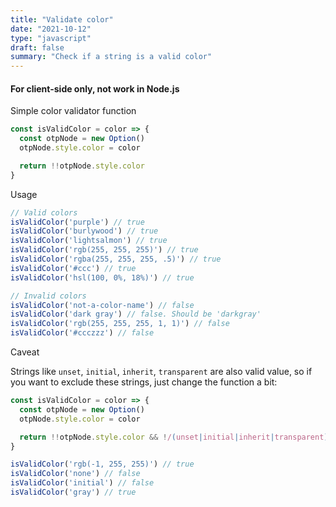 ```yaml
---
title: "Validate color"
date: "2021-10-12"
type: "javascript"
draft: false
summary: "Check if a string is a valid color"
---
```


#### <Twemoji emoji="warning" /> For client-side only, not work in Node.js

Simple color validator function

```js
const isValidColor = color => {
  const otpNode = new Option()
  otpNode.style.color = color

  return !!otpNode.style.color
}
```

Usage

```js
// Valid colors
isValidColor('purple') // true
isValidColor('burlywood') // true
isValidColor('lightsalmon') // true
isValidColor('rgb(255, 255, 255)') // true
isValidColor('rgba(255, 255, 255, .5)') // true
isValidColor('#ccc') // true
isValidColor('hsl(100, 0%, 18%)') // true

// Invalid colors
isValidColor('not-a-color-name') // false
isValidColor('dark gray') // false. Should be 'darkgray'
isValidColor('rgb(255, 255, 255, 1, 1)') // false
isValidColor('#ccczzz') // false
```

Caveat

Strings like `unset`, `initial`, `inherit`, `transparent` are also valid value, so if you want to exclude these strings, just change the function a bit:

```js
const isValidColor = color => {
  const otpNode = new Option()
  otpNode.style.color = color

  return !!otpNode.style.color && !/(unset|initial|inherit|transparent)/.test(color)
}

isValidColor('rgb(-1, 255, 255)') // true
isValidColor('none') // false
isValidColor('initial') // false
isValidColor('gray') // true
```